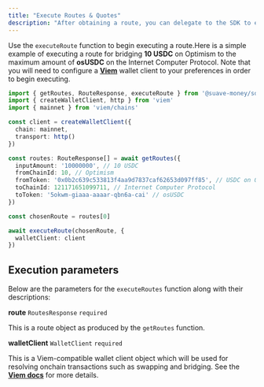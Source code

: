 ```yaml
---
title: "Execute Routes & Quotes"
description: "After obtaining a route, you can delegate to the SDK to execute it."
---
```


Use the `executeRoute` function to begin executing a route.Here is a simple example of executing a route for bridging **10 USDC** on Optimism to the maximum amount of **osUSDC** on the Internet Computer Protocol. Note that you will need to configure a [**Viem**](https://viem.sh/) wallet client to your preferences in order to begin executing.

```typescript
import { getRoutes, RouteResponse, executeRoute } from '@suave-money/sdk'
import { createWalletClient, http } from 'viem'
import { mainnet } from 'viem/chains'

const client = createWalletClient({
  chain: mainnet,
  transport: http()
})

const routes: RouteResponse[] = await getRoutes({
  inputAmount: '10000000', // 10 USDC
  fromChainId: 10, // Optimism
  fromToken: '0x0b2c639c533813f4aa9d7837caf62653d097ff85', // USDC on Optimism
  toChainId: 121171651099711, // Internet Computer Protocol 
  toToken: '5okwm-giaaa-aaaar-qbn6a-cai' // osUSDC
})

const chosenRoute = routes[0]

await executeRoute(chosenRoute, {
  walletClient: client
})
```

## **Execution parameters**

Below are the parameters for the `executeRoutes` function along with their descriptions:

**route** `RoutesResponse` `required`

This is a route object as produced by the `getRoutes` function.

**walletClient** `WalletClient` `required`

This is a Viem-compatible wallet client object which will be used for resolving onchain transactions such as swapping and bridging. See the [**Viem docs**](https://viem.sh/docs/clients/wallet) for more details.